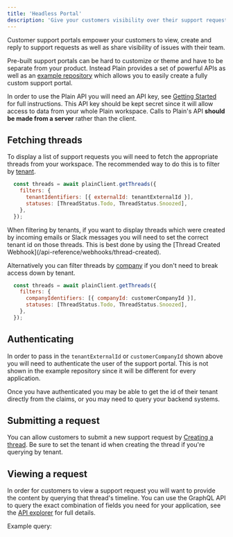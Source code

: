 ```yaml
---
title: 'Headless Portal'
description: 'Give your customers visibility over their support requests.'
---
```


Customer support portals empower your customers to view, create and reply to support requests as well as share visibility of issues with their team.

Pre-built support portals can be hard to customize or theme and have to be separate from your product. Instead Plain provides a set of powerful APIs as well as an [example repository](https://github.com/team-plain/plain-headless-portal) which allows you to easily create a fully custom support portal.

In order to use the Plain API you will need an API key, see [Getting Started](https://github.com/team-plain/plain-headless-portal?tab=readme-ov-file#getting-started) for full instructions. This API key should be kept secret since it will allow access to data from your whole Plain workspace. Calls to Plain's API **should be made from a server** rather than the client.

## Fetching threads

To display a list of support requests you will need to fetch the appropriate threads from your workspace. The recommended way to do this is to filter by [tenant](/api-reference/graphql/tenants).

```Javascript
  const threads = await plainClient.getThreads({
    filters: {
      tenantIdentifiers: [{ externalId: tenantExternalId }],
      statuses: [ThreadStatus.Todo, ThreadStatus.Snoozed],
    },
  });
```

<Note>
  When filtering by tenants, if you want to display threads which were created by incoming emails or
  Slack messages you will need to set the correct tenant id on those threads. This is best done by
  using the [Thread Created Webhook](/api-reference/webhooks/thread-created).
</Note>

Alternatively you can filter threads by [company](/api-reference/graphql/companies) if you don't need to break access down by tenant.

```Javascript
  const threads = await plainClient.getThreads({
    filters: {
      companyIdentifiers: [{ companyId: customerCompanyId }],
      statuses: [ThreadStatus.Todo, ThreadStatus.Snoozed],
    },
  });
```

## Authenticating

In order to pass in the `tenantExternalId` or `customerCompanyId` shown above you will need to authenticate the user of the support portal. This is not shown in the example repository since it will be different for every application.

Once you have authenticated you may be able to get the id of their tenant directly from the claims, or you may need to query your backend systems.

## Submitting a request

You can allow customers to submit a new support request by [Creating a thread](/api-reference/graphql/threads/create). Be sure to set the tenant id when creating the thread if you're querying by tenant.

## Viewing a request

In order for customers to view a support request you will want to provide the content by querying that thread's timeline. You can use the GraphQL API to query the exact combination of fields you need for your application, see the [API explorer](https://app.plain.com/developer/api-explorer/) for full details.

Example query:

<Snippet file="graphql/get-thread-timeline.mdx" />
